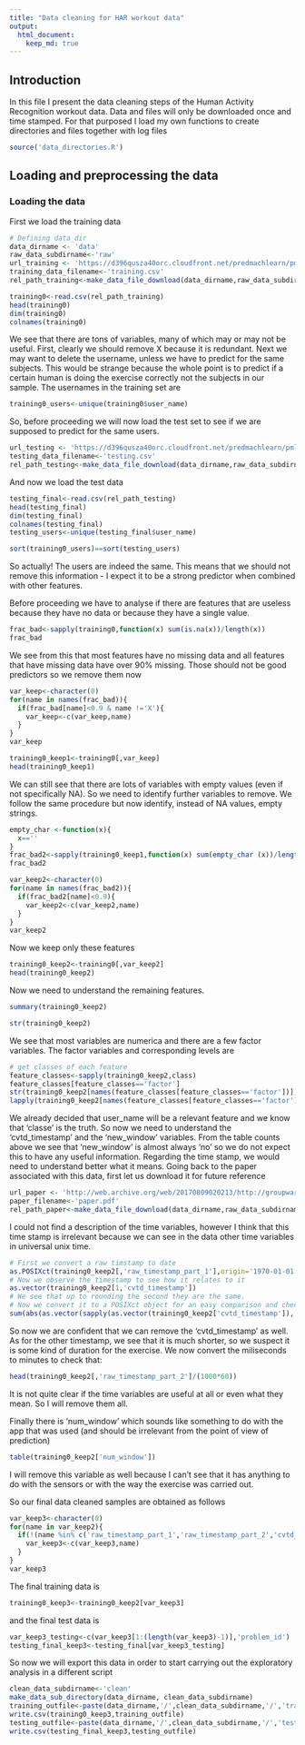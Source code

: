 ```yaml
---
title: "Data cleaning for HAR workout data"
output: 
  html_document:
    keep_md: true
---
```


## Introduction
In this file I present the data cleaning steps of the Human  Activity Recognition workout data. Data and files will only be downloaded once and time stamped. For that purposed I load my own functions to create directories and files together with log files
```r
source('data_directories.R')
```


## Loading and preprocessing the data

### Loading the data
First we load the training data
```r
# Defining data_dir
data_dirname <- 'data'
raw_data_subdirname<-'raw'
url_training <- 'https://d396qusza40orc.cloudfront.net/predmachlearn/pml-training.csv'
training_data_filename<-'training.csv'
rel_path_training<-make_data_file_download(data_dirname,raw_data_subdirname,url_training,training_data_filename)
```

```r
training0<-read.csv(rel_path_training)
head(training0)
dim(training0)
colnames(training0)
```
We see that there are tons of variables, many of which may or may not be useful. First, clearly we should remove X because it is redundant. Next we may want to delete the username, unless we have to predict for the same subjects. This would be strange because the whole point is to predict if a certain human is doing the exercise correctly not the subjects in our sample. The usernames in the training set are
```r
training0_users<-unique(training0$user_name)
```
So, before proceeding we will now load the test set to see if we are supposed to predict for the same users.
```r
url_testing <- 'https://d396qusza40orc.cloudfront.net/predmachlearn/pml-testing.csv'
testing_data_filename<-'testing.csv'
rel_path_testing<-make_data_file_download(data_dirname,raw_data_subdirname,url_testing,testing_data_filename)
```
And now we load the test data
```r
testing_final<-read.csv(rel_path_testing)
head(testing_final)
dim(testing_final)
colnames(testing_final)
testing_users<-unique(testing_final$user_name)
```
```r
sort(training0_users)==sort(testing_users)
```
So actually! The users are indeed the same. This means that we should not remove this information - I expect it to be a strong predictor when combined with other features.

Before proceeding we have to analyse if there are features that are useless because they have no data or because they have a single value.
```r
frac_bad<-sapply(training0,function(x) sum(is.na(x))/length(x))
frac_bad
```
We see from this that most features have no missing data and all features that have missing data have over $90\%$ missing. Those should not be good predictors so we remove them now
```r
var_keep<-character(0)
for(name in names(frac_bad)){
  if(frac_bad[name]<0.9 & name !='X'){
    var_keep<-c(var_keep,name)
  }
}
var_keep
```
```r
training0_keep1<-training0[,var_keep]
head(training0_keep1)
```
We can still see that there are lots of variables with empty values (even if not specifically NA). So we need to identify further variables to remove. We follow the same procedure but now identify, instead of NA values, empty strings.

```r
empty_char <-function(x){
  x==''
}
frac_bad2<-sapply(training0_keep1,function(x) sum(empty_char (x))/length(x))
frac_bad2
```

```r
var_keep2<-character(0)
for(name in names(frac_bad2)){
  if(frac_bad2[name]<0.9){
    var_keep2<-c(var_keep2,name)
  }
}
var_keep2
```
Now we keep only these features
```r
training0_keep2<-training0[,var_keep2]
head(training0_keep2)
```
Now we need to understand the remaining features. 
```r
summary(training0_keep2)
```
```r
str(training0_keep2)
```
We see that most variables are numerica and there are a few factor variables. The factor variables and corresponding levels are
```r
# get classes of each feature
feature_classes<-sapply(training0_keep2,class)
feature_classes[feature_classes=='factor']
str(training0_keep2[names(feature_classes[feature_classes=='factor'])])
lapply(training0_keep2[names(feature_classes[feature_classes=='factor'])],function(x) table(x)/length(x))
```
We already decided that user_name will be a relevant feature and we know that 'classe' is the truth. So now we need to understand the 'cvtd_timestamp' and the 'new_window' variables.  From the table counts above we see that 'new_window' is almost always 'no' so we do not expect this to have any useful information. Regarding the time stamp, we would need to understand better what it means.  Going back to the paper associated with this data, first let us download it for future reference
```r
url_paper <- 'http://web.archive.org/web/20170809020213/http://groupware.les.inf.puc-rio.br/public/papers/2013.Velloso.QAR-WLE.pdf'
paper_filename<-'paper.pdf'
rel_path_paper<-make_data_file_download(data_dirname,raw_data_subdirname,url_paper,paper_filename)
```
I could not find a description of the time variables, however I think that this time stamp is irrelevant because we can see in the data other time variables in universal unix time.
```r
# First we convert a raw timstamp to date
as.POSIXct(training0_keep2[,'raw_timestamp_part_1'],origin='1970-01-01')[[1]]
# Now we observe the timestamp to see how it relates to it
as.vector(training0_keep2[1,'cvtd_timestamp'])
# We see that up to rounding the second they are the same.
# Now we convert it to a POSIXct object for an easy comparison and check how many cases are different by more that 60s
sum(abs(as.vector(sapply(as.vector(training0_keep2['cvtd_timestamp']), function(x) as.POSIXct(x,format="%d/%m/%Y %H:%M")))-training0_keep2[,'raw_timestamp_part_1'])>60)
```
So now we are confident that we can remove the 'cvtd_timestamp' as well.  As for the other timestamp, we see that it is much shorter, so we suspect it is some kind of duration for the exercise. We now convert the miliseconds to minutes to check that:
```r
head(training0_keep2[,'raw_timestamp_part_2']/(1000*60))
```
It is not quite clear if the time variables are useful at all or even what they mean. So I will remove them all. 

Finally there is 'num_window' which sounds like something to do with the app that was used (and should be irrelevant from the point of view of prediction)
```r
table(training0_keep2['num_window'])
```
I will remove this variable as well because I can't see that it has anything to do with the sensors or with the way the exercise was carried out.

So our final data cleaned samples are obtained as follows
```r
var_keep3<-character(0)
for(name in var_keep2){
  if(!(name %in% c('raw_timestamp_part_1','raw_timestamp_part_2','cvtd_timestamp','new_window','num_window'))){
    var_keep3<-c(var_keep3,name)
  }
}
var_keep3
```

The final training data is
```r
training0_keep3<-training0_keep2[var_keep3]
```
and the final test data is
```r
var_keep3_testing<-c(var_keep3[1:(length(var_keep3)-1)],'problem_id')
testing_final_keep3<-testing_final[var_keep3_testing]
```
So now we will export this data in order to start carrying out the exploratory analysis in a different script
```r
clean_data_subdirname<-'clean'
make_data_sub_directory(data_dirname, clean_data_subdirname)
training_outfile<-paste(data_dirname,'/',clean_data_subdirname,'/','training_clean.csv',sep='')
write.csv(training0_keep3,training_outfile)
testing_outfile<-paste(data_dirname,'/',clean_data_subdirname,'/','testing_clean.csv',sep='')
write.csv(testing_final_keep3,testing_outfile)
```






